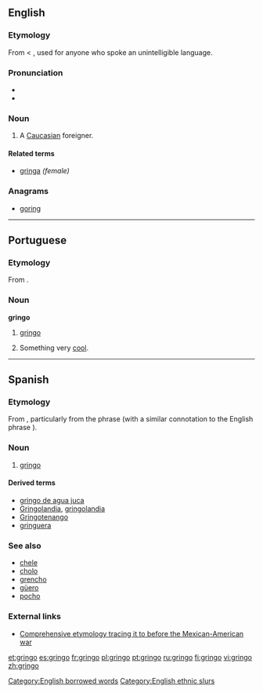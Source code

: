 ==English==
{{wikipedia}}

===Etymology===
From {{etyl|es}} {{term|gringo|lang=es}} < {{term|griego|lang=es||Greek}}, used for anyone who spoke an unintelligible language.

===Pronunciation===
* {{IPA|/gɹɪŋɡəʊ/}}
* {{rhymes|ɪŋɡəʊ}}

===Noun===
{{en-noun}}

# {{slang|sometimes|pejorative|Latin America}} A [[Caucasian]] foreigner.

====Related terms====
* [[gringa]] ''(female)''

===Anagrams===
* [[goring#English|goring]]

[[Category:English borrowed words]]

----

==Portuguese==

===Etymology===
From {{etyl|es|pt}} {{term|gringo|lang=es}}.

===Noun===
'''gringo'''

# [[#Noun|gringo]]
# {{slang|Brazil|lang=pt}} Something very [[cool]].

----

==Spanish==

===Etymology===
From {{term|griego||Greek|lang=es}}, particularly from the phrase {{term||hablar en griego|to speak Greek}} (with a similar connotation to the English phrase {{term|it's all Greek to me|lang=en}}).
===Noun===
{{es-noun-mf|feminine=gringa}}

# {{sometimes|pejorative|Latin America|lang=es}} [[#English|gringo]]

====Derived terms====
* [[gringo de agua juca]] {{italbrac|Honduras}}
* [[Gringolandia]], [[gringolandia]] {{f}}
* [[Gringotenango]]
* [[gringuera]] {{f}} {{italbrac|Honduras}}

===See also===
* [[chele]] {{italbrac|Honduras}}
* [[cholo]]
* [[grencho]] {{italbrac|Honduras}}
* [[güero]]
* [[pocho]]

===External links===
* [http://www.marrder.com/htw/jan97/editorial.htm Comprehensive etymology tracing it to before the Mexican-American war]

[[Category:English ethnic slurs]]

[[et:gringo]]
[[es:gringo]]
[[fr:gringo]]
[[pl:gringo]]
[[pt:gringo]]
[[ru:gringo]]
[[fi:gringo]]
[[vi:gringo]]
[[zh:gringo]]